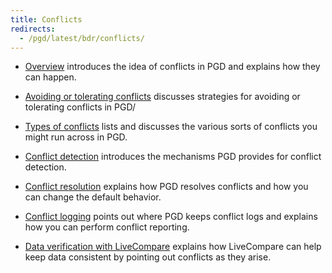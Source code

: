 ```yaml
---
title: Conflicts
redirects:
  - /pgd/latest/bdr/conflicts/
---
```


- [Overview](00_conflicts_overview) introduces the idea of conflicts in PGD and explains how they can happen.

- [Avoiding or tolerating conflicts](01_avoid_tolerate_conflicts) discusses strategies for avoiding or tolerating conflicts in PGD/

- [Types of conflicts](02_types_of_conflict) lists and discusses the various sorts of conflicts you might run across in PGD.

- [Conflict detection](03_conflict_detection) introduces the mechanisms PGD provides for conflict detection. 

- [Conflict resolution](04_conflict_resolution) explains how PGD resolves conflicts and how you can change the default behavior.

- [Conflict logging](05_conflict_logging) points out where PGD keeps conflict logs and explains how you can perform conflict reporting.

- [Data verification with LiveCompare](06_live_compare) explains how LiveCompare can help keep data consistent by pointing out conflicts as they arise.

